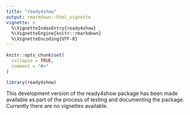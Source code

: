 ```yaml
---
title: "ready4show"
output: rmarkdown::html_vignette
vignette: >
  %\VignetteIndexEntry{ready4show}
  %\VignetteEngine{knitr::rmarkdown}
  %\VignetteEncoding{UTF-8}
---
```


```r
knitr::opts_chunk$set(
  collapse = TRUE,
  comment = "#>"
)
```

```r
library(ready4show)
```
This development version of the ready4show package has been made available as part of the process of testing and documenting the package. Currently there are no vignettes available.
